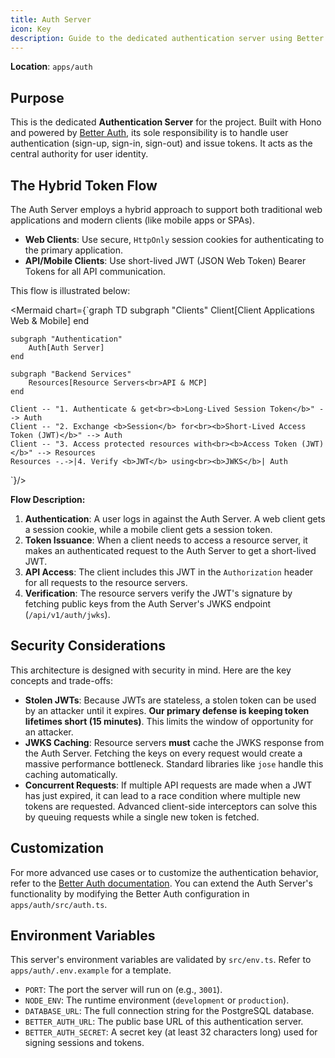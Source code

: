 ```yaml
---
title: Auth Server
icon: Key
description: Guide to the dedicated authentication server using Better Auth for user sign-up, sign-in, and token management
---
```


**Location**: `apps/auth`

## Purpose

This is the dedicated **Authentication Server** for the project. Built with Hono and powered by [Better Auth](https://www.better-auth.com/), its sole responsibility is to handle user authentication (sign-up, sign-in, sign-out) and issue tokens. It acts as the central authority for user identity.

## The Hybrid Token Flow

The Auth Server employs a hybrid approach to support both traditional web applications and modern clients (like mobile apps or SPAs).

*   **Web Clients**: Use secure, `HttpOnly` session cookies for authenticating to the primary application.
*   **API/Mobile Clients**: Use short-lived JWT (JSON Web Token) Bearer Tokens for all API communication.

This flow is illustrated below:

<Mermaid chart={`graph TD
    subgraph "Clients"
        Client[Client Applications<br>Web & Mobile]
    end

    subgraph "Authentication"
        Auth[Auth Server]
    end

    subgraph "Backend Services"
        Resources[Resource Servers<br>API & MCP]
    end

    Client -- "1. Authenticate & get<br><b>Long-Lived Session Token</b>" --> Auth
    Client -- "2. Exchange <b>Session</b> for<br><b>Short-Lived Access Token (JWT)</b>" --> Auth
    Client -- "3. Access protected resources with<br><b>Access Token (JWT)</b>" --> Resources
    Resources -.->|4. Verify <b>JWT</b> using<br><b>JWKS</b>| Auth
`}/>

**Flow Description:**

1.  **Authentication**: A user logs in against the Auth Server. A web client gets a session cookie, while a mobile client gets a session token.
2.  **Token Issuance**: When a client needs to access a resource server, it makes an authenticated request to the Auth Server to get a short-lived JWT.
3.  **API Access**: The client includes this JWT in the `Authorization` header for all requests to the resource servers.
4.  **Verification**: The resource servers verify the JWT's signature by fetching public keys from the Auth Server's JWKS endpoint (`/api/v1/auth/jwks`).

## Security Considerations

This architecture is designed with security in mind. Here are the key concepts and trade-offs:

*   **Stolen JWTs**: Because JWTs are stateless, a stolen token can be used by an attacker until it expires. **Our primary defense is keeping token lifetimes short (15 minutes)**. This limits the window of opportunity for an attacker.
*   **JWKS Caching**: Resource servers **must** cache the JWKS response from the Auth Server. Fetching the keys on every request would create a massive performance bottleneck. Standard libraries like `jose` handle this caching automatically.
*   **Concurrent Requests**: If multiple API requests are made when a JWT has just expired, it can lead to a race condition where multiple new tokens are requested. Advanced client-side interceptors can solve this by queuing requests while a single new token is fetched.

## Customization

For more advanced use cases or to customize the authentication behavior, refer to the [Better Auth documentation](https://www.better-auth.com/docs). You can extend the Auth Server's functionality by modifying the Better Auth configuration in `apps/auth/src/auth.ts`.

## Environment Variables

This server's environment variables are validated by `src/env.ts`. Refer to `apps/auth/.env.example` for a template.

*   `PORT`: The port the server will run on (e.g., `3001`).
*   `NODE_ENV`: The runtime environment (`development` or `production`).
*   `DATABASE_URL`: The full connection string for the PostgreSQL database.
*   `BETTER_AUTH_URL`: The public base URL of this authentication server.
*   `BETTER_AUTH_SECRET`: A secret key (at least 32 characters long) used for signing sessions and tokens.
